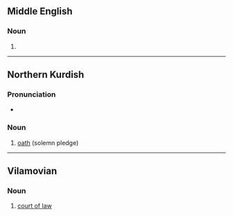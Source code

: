 ==Middle English==

===Noun===
{{head|enm|noun}}

# {{alternative form of|enm|sand}}

----

==Northern Kurdish==

===Pronunciation===
* {{kmr-IPA}}

===Noun===
{{kmr-noun|g=f}}

# [[oath]] (solemn pledge)

----

==Vilamovian==

===Noun===
{{wym-noun|g=m|pl=sonda}}

# [[court of law]]